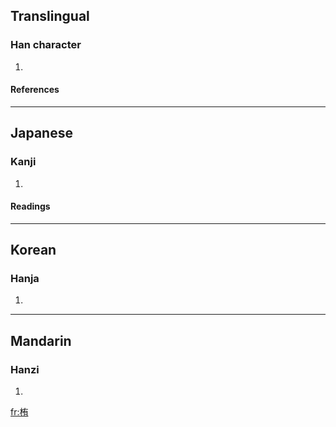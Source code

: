 ==Translingual==
===Han character===
{{Han char|rn=75|rad=木|as=06|sn=10|four=4492<sub>7</sub>|canj=木大月 (DKB)}}
# {{defn|Han|sort=木06}}
====References====
{{Han ref|kx=0523.170|dkj=14729|dj=0911.150|hdz=21196.050|uh=682F|ud=26671|bh=D1E7|bd=53735}}

----
==Japanese==
===Kanji===
{{ja-kanji|grade=|rs=木06}}
# {{defn|Japanese}} 
====Readings====
{{ja-readings|on=[[いく]] (iku), [[よう]] (yō), [[う]] (u)|kun=[[いくり]] (ikuri)}}

----
==Korean==
===Hanja===
{{ko-hanja|hangeul=욱|eumhun=|rv=uk|mr=uk|y=wuk}}
# {{defn|Korean}}

----
==Mandarin==
===Hanzi===
{{cmn-hanzi|pin=[[yǒu]] (you3)|wg=yu<sup>3</sup>}}
# {{defn|Mandarin}}

[[fr:栯]]
